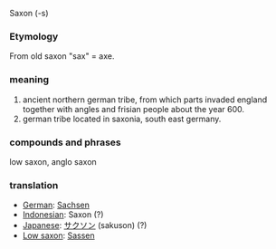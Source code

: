 Saxon (-s)

=== Etymology ===
From old saxon "sax" = axe.


=== meaning ===
#ancient northern german tribe, from which parts invaded england together with angles and frisian people about the year 600.
#german tribe located in saxonia, south east germany.


=== compounds and phrases ===
low saxon, anglo saxon


=== translation ===
*[[German]]: [[Sachsen]]
*[[Indonesian]]: Saxon (?)
*[[Japanese]]: [[サクソン]] (sakuson) (?)
*[[Low saxon]]: [[Sassen]]